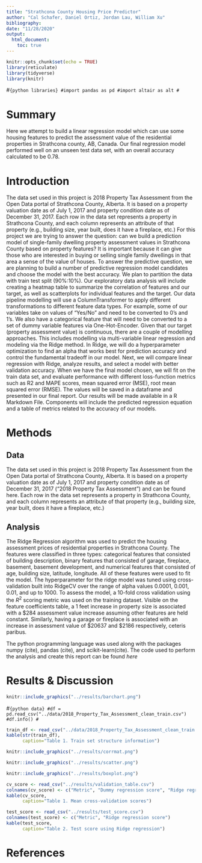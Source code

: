 ```yaml
---
title: "Strathcona County Housing Price Predictor"
author: "Cal Schafer, Daniel Ortiz, Jordan Lau, William Xu"
bibliography: 
date: "11/28/2020"
output: 
  html_document:
    toc: true
---
```

```r
knitr::opts_chunk$set(echo = TRUE)
library(reticulate)
library(tidyverse)
library(knitr)
```

#```{python libraries}
#import pandas as pd
#import altair as alt
#```

# Summary

Here we attempt to build a linear regression model which can use some housing features to predict the assessment value of the residential properties in Strathcona county, AB, Canada. Our final regression model performed well on an unseen test data set, with an overall accuracy calculated to be 0.78. 


# Introduction

The data set used in this project is 2018 Property Tax Assessment from the Open Data portal of Strathcona County, Alberta. It is based on a property valuation date as of July 1, 2017 and property condition date as of December 31, 2017. Each row in the data set represents a property in Strathcona County, and each column represents an attribute of that property (e.g., building size, year built, does it have a fireplace, etc.)
For this project we are trying to answer the question: can we build a prediction model of single-family dwelling property assessment values in Strathcona County based on property features? It is important because it can give those who are interested in buying or selling single family dwellings in that area a sense of the value of houses.
To answer the predictive question, we are planning to build a number of predictive regression model candidates and choose the model with the best accuracy. We plan to partition the data with train test split (90%:10%). Our exploratory data analysis will include creating a heatmap table to summarize the correlation of features and our target, as well as scatterplots for individual features and the target.
Our data pipeline modelling will use a ColumnTransformer to apply different transformations to different feature data types. For example, some of our variables take on values of “Yes/No” and need to be converted to 0’s and 1’s. We also have a categorical feature that will need to be converted to a set of dummy variable features via One-Hot-Encoder. Given that our target (property assessment value) is continuous, there are a couple of modelling approaches. This includes modelling via multi-variable linear regression and modeling via the Ridge method. In Ridge, we will do a hyperparameter optimization to find an alpha that works best for prediction accuracy and control the fundamental tradeoff in our model. Next, we will compare linear regression with Ridge, analyze results, and select a model with better validation accuracy.
When we have the final model chosen, we will fit on the train data set, and evaluate performance with different loss-function metrics such as R2 and MAPE scores, mean squared error (MSE), root mean squared error (RMSE). The values will be saved in a dataframe and presented in our final report.
Our results will be made available in a R Markdown File. Components will include the predicted regression equation and a table of metrics related to the accuracy of our models.


# Methods

## Data

The data set used in this project is 2018 Property Tax Assessment from the Open Data portal of Strathcona County, Alberta. It is based on a property valuation date as of July 1, 2017 and property condition date as of December 31, 2017 (“2018 Property Tax Assessment”) and can be found here. Each row in the data set represents a property in Strathcona County, and each column represents an attribute of that property (e.g., building size, year built, does it have a fireplace, etc.)


## Analysis

The Ridge Regression algorithm was used to predict the housing assessment prices of residential properties in Strathcona County. The features were classified in three types: categorical features that consisted of building description, binary features that consisted of garage, fireplace, basement, basement development, and numerical features that consisted of age, building size, latitude, longitude. All of these features were used to fit the model. The hyperparameter for the ridge model was tuned using cross-validation built into RidgeCV over the range of alpha values 0.0001, 0.001, 0.01, and up to 1000. To assess the model, a 10-fold cross validation using the $R^2$ scoring metric was used on the training dataset. Visible on the feature coefficients table, a 1 feet increase in property size is associated with a $284 assessment value increase assuming other features are held constant. Similarly, having a garage or fireplace is associated with an increase in assessment value of $20637 and $2186 respectively, ceteris paribus. 

The python programming language was used along with the packages numpy (cite), pandas (cite), and scikit-learn(cite). The code used to perform the analysis and create this report can be found *here*

# Results & Discussion
```r
knitr::include_graphics("../results/barchart.png")
```

#```{python data}
#df = pd.read_csv("../data/2018_Property_Tax_Assessment_clean_train.csv")
#df.info()
#```

```r
train_df <- read_csv("../data/2018_Property_Tax_Assessment_clean_train.csv")
kable(str(train_df), 
      caption="Table 1. Train set structure information")
```


```r
knitr::include_graphics("../results/corrmat.png")
```


```r
knitr::include_graphics("../results/scatter.png")
```


```r
knitr::include_graphics("../results/boxplot.png")
```

```r
cv_score <- read_csv("../results/validation_table.csv")
colnames(cv_score) <- c("Metric", "Dummy regression score", "Ridge regression score")
kable(cv_score, 
      caption="Table 1. Mean cross-validation scores")
```

```r
test_score <- read_csv("../results/test_score.csv")
colnames(test_score) <- c("Metric", "Ridge regression score")
kable(test_score, 
      caption="Table 2. Test score using Ridge regression")
```
# References